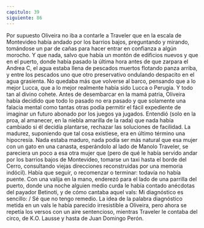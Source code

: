 ```yaml
---
capitulo: 39
siguiente: 86
---
```


Por supuesto Oliveira no iba a contarle a Traveler que en la escala de
Montevideo había andado por los barrios bajos, preguntando y mirando,
tomándose un par de cañas para hacer entrar en confianza a algún morocho. Y
que nada, salvo que había un montón de edificios nuevos y que en el puerto,
donde había pasado la última hora antes de que zarpara el Andrea C, el agua
estaba llena de pescados muertos flotando panza arriba, y entre los pescados uno
que otro preservativo ondulando despacito en el agua grasienta. No quedaba
más que volverse al barco, pensando que a lo mejor Lucca, que a lo mejor
realmente había sido Lucca o Perugia. Y todo tan al divino cohete.
Antes de desembarcar en la mamá patria, Oliveira había decidido que todo lo
pasado no era pasado y que solamente una falacia mental como tantas otras
podía permitir el fácil expediente de imaginar un futuro abonado por los juegos
ya jugados. Entendió (solo en la proa, al amanecer, en la niebla amarilla de la
rada) que nada había cambiado si él decidía plantarse, rechazar las soluciones de
facilidad. La madurez, suponiendo que tal cosa existiese, era en último término
una hipocresía. Nada estaba maduro, nada podía ser más natural que esa mujer
con un gato en una canasta, esperándolo al lado de Manolo Traveler, se pareciera
un poco a esa otra mujer que (pero de qué le había servido andar por los barrios
bajos de Montevideo, tomarse un taxi hasta el borde del Cerro, consultando
viejas direcciones reconstruidas por una memoria indócil). Había que seguir, o
recomenzar o terminar: todavía no había puente. Con una valija en la mano,
enderezó para el lado de una parrilla del puerto, donde una noche alguien medio
curda le había contado anécdotas del payador Betinoti, y de cómo cantaba aquel
vals: Mi diagnóstico es sencillo: / Sé que no tengo remedio. La idea de la palabra
diagnóstico metida en un vals le había parecido irresistible a Oliveira, pero ahora
se repetía los versos con un aire sentencioso, mientras Traveler le contaba del
circo, de K.O. Lausse y hasta de Juan Domingo Perón.
